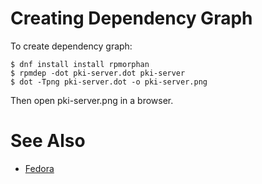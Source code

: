 = Creating Dependency Graph =

To create dependency graph:

<pre>
$ dnf install install rpmorphan
$ rpmdep -dot pki-server.dot pki-server
$ dot -Tpng pki-server.dot -o pki-server.png
</pre>

Then open pki-server.png in a browser.

= See Also =

* [[Fedora]]